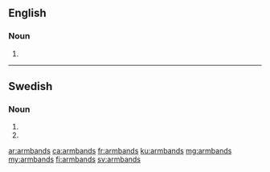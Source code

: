 {{also|Armbands}}
==English==

===Noun===
{{head|en|noun plural form}}

# {{plural of|armband|lang=en}}

----

==Swedish==

===Noun===
{{head|sv|noun form}}

# {{sv-noun-form-indef-gen|armband}}
# {{sv-noun-form-indef-gen-pl|armband}}

[[ar:armbands]]
[[ca:armbands]]
[[fr:armbands]]
[[ku:armbands]]
[[mg:armbands]]
[[my:armbands]]
[[fi:armbands]]
[[sv:armbands]]